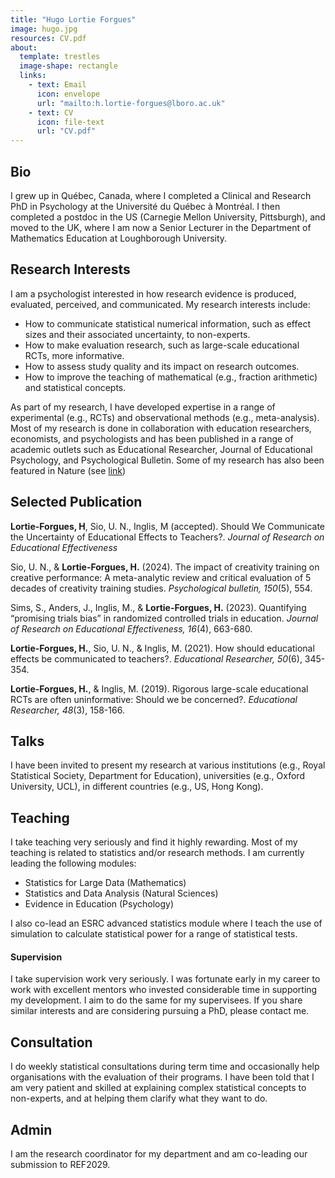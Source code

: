 ```yaml
---
title: "Hugo Lortie Forgues"
image: hugo.jpg
resources: CV.pdf
about:
  template: trestles
  image-shape: rectangle
  links:
    - text: Email
      icon: envelope
      url: "mailto:h.lortie-forgues@lboro.ac.uk"
    - text: CV
      icon: file-text
      url: "CV.pdf"
---
```


## Bio

I grew up in Québec, Canada, where I completed a Clinical and Research PhD in Psychology at the Université du Québec à Montréal. I then completed a postdoc in the US (Carnegie Mellon University, Pittsburgh), and moved to the UK, where I am now a Senior Lecturer in the Department of Mathematics Education at Loughborough University.

## Research Interests

I am a psychologist interested in how research evidence is produced, evaluated, perceived, and communicated. My research interests include:

-   How to communicate statistical numerical information, such as effect sizes and their associated uncertainty, to non-experts.
-   How to make evaluation research, such as large-scale educational RCTs, more informative.
-   How to assess study quality and its impact on research outcomes.
-   How to improve the teaching of mathematical (e.g., fraction arithmetic) and statistical concepts.

As part of my research, I have developed expertise in a range of experimental (e.g., RCTs) and observational methods (e.g., meta-analysis). Most of my research is done in collaboration with education researchers, economists, and psychologists and has been published in a range of academic outlets such as Educational Researcher, Journal of Educational Psychology, and Psychological Bulletin. Some of my research has also been featured in Nature (see <a href="https://media.nature.com/original/magazine-assets/d41586-022-01387-7/d41586-022-01387-7.pdf" target="_blank">link</a>)

<!-- Comment: The html code above opens a new window link -->

## Selected Publication

**Lortie-Forgues, H**, Sio, U. N., Inglis, M (accepted). Should We Communicate the Uncertainty of Educational Effects to Teachers?. *Journal of Research on Educational Effectiveness*

Sio, U. N., & **Lortie-Forgues, H.** (2024). The impact of creativity training on creative performance: A meta-analytic review and critical evaluation of 5 decades of creativity training studies. *Psychological bulletin, 150*(5), 554.

Sims, S., Anders, J., Inglis, M., & **Lortie-Forgues, H.** (2023). Quantifying “promising trials bias” in randomized controlled trials in education. *Journal of Research on Educational Effectiveness, 16*(4), 663-680.

**Lortie-Forgues, H.**, Sio, U. N., & Inglis, M. (2021). How should educational effects be communicated to teachers?. *Educational Researcher, 50*(6), 345-354.

**Lortie-Forgues, H.**, & Inglis, M. (2019). Rigorous large-scale educational RCTs are often uninformative: Should we be concerned?. *Educational Researcher, 48*(3), 158-166.

## Talks

I have been invited to present my research at various institutions (e.g., Royal Statistical Society, Department for Education), universities (e.g., Oxford University, UCL), in different countries (e.g., US, Hong Kong).

## Teaching

I take teaching very seriously and find it highly rewarding. Most of my teaching is related to statistics and/or research methods. I am currently leading the following modules:

-   Statistics for Large Data (Mathematics)
-   Statistics and Data Analysis (Natural Sciences)
-   Evidence in Education (Psychology)

I also co-lead an ESRC advanced statistics module where I teach the use of simulation to calculate statistical power for a range of statistical tests.

#### Supervision

I take supervision work very seriously. I was fortunate early in my career to work with excellent mentors who invested considerable time in supporting my development. I aim to do the same for my supervisees. If you share similar interests and are considering pursuing a PhD, please contact me.

## Consultation

I do weekly statistical consultations during term time and occasionally help organisations with the evaluation of their programs. I have been told that I am very patient and skilled at explaining complex statistical concepts to non-experts, and at helping them clarify what they want to do.

## Admin

I am the research coordinator for my department and am co-leading our submission to REF2029.
